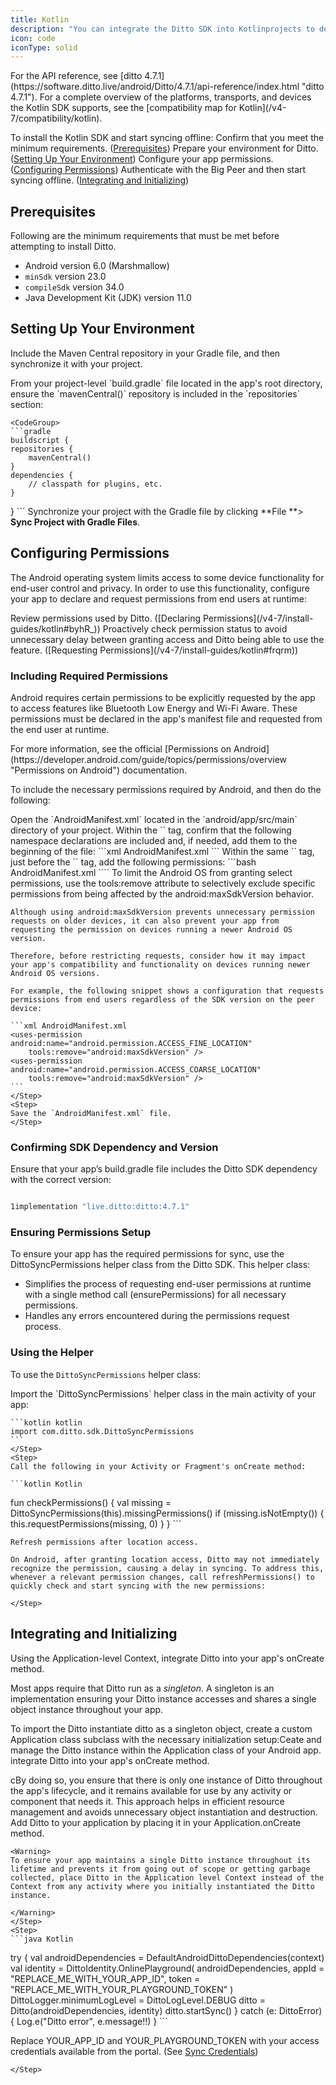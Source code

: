 ```yaml
---
title: Kotlin
description: "You can integrate the Ditto SDK into Kotlinprojects to develop native apps for the Android platform."
icon: code
iconType: solid
---
```


<Info>
For the API reference, see [ditto 4.7.1](https://software.ditto.live/android/Ditto/4.7.1/api-reference/index.html "ditto 4.7.1").

</Info>

<Info>
For a complete overview of the platforms, transports, and devices the Kotlin SDK supports, see the [compatibility map for Kotlin](/v4-7/compatibility/kotlin)﻿.
</Info>


To install the Kotlin SDK and start syncing offline:
<Steps>
    <Step>
        Confirm that you meet the minimum requirements. ([Prerequisites](/v4-7/kotlin-installing#a-QJt)﻿)
    </Step>
    <Step>
        Prepare your environment for Ditto. ([Setting Up Your Environment](/v4-7/kotlin-installing#VKZJ3)﻿)
    </Step>
    <Step>
        Configure your app permissions. ([Configuring Permissions](/v4-7/kotlin-installing#LsH7a)﻿)
    </Step>
    <Step>
        Authenticate with the Big Peer and then start syncing offline. ([Integrating and Initializing](/v4-7/kotlin-installing#XNaBO)﻿)
    </Step>
</Steps>


## Prerequisites

Following are the minimum requirements that must be met before attempting to install Ditto.

- Android version 6.0 (Marshmallow)
- `minSdk` version 23.0
- `compileSdk` version 34.0
- Java Development Kit (JDK) version 11.0

## Setting Up Your Environment

Include the Maven Central repository in your Gradle file, and then synchronize it with your project.

<Steps>
    <Step>
    From your project-level `build.gradle` file located in the app's root directory, ensure the `mavenCentral()` repository is included in the `repositories` section:

    <CodeGroup>
    ```gradle
    buildscript {
    repositories {
        mavenCentral()
    }
    dependencies {
        // classpath for plugins, etc.
    }
}
    ```
    </CodeGroup>
    </Step>
    <Step>
    Synchronize your project with the Gradle file by clicking **File **> **Sync Project with Gradle Files**.
    </Step>
</Steps>


## Configuring Permissions

The Android operating system limits access to some device functionality for end-user control and privacy. In order to use this functionality, configure your app to declare and request permissions from end users at runtime:

<Steps>
<Step>
Review permissions used by Ditto. ([Declaring Permissions](/v4-7/install-guides/kotlin#byhR_)﻿)
</Step>
<Step>
Proactively check permission status to avoid unnecessary delay between granting access and Ditto being able to use the feature. ([Requesting Permissions](/v4-7/install-guides/kotlin#frqrm)﻿)
</Step>
</Steps>

### Including Required Permissions
Android requires certain permissions to be explicitly requested by the app to access features like Bluetooth Low Energy and Wi-Fi Aware. These permissions must be declared in the app's manifest file and requested from the end user at runtime.

<Info>
For more information, see the official [Permissions on Android](https://developer.android.com/guide/topics/permissions/overview "Permissions on Android") documentation.
</Info>

To include the necessary permissions required by Android, and then do the following:

<Steps>
    <Step>
    Open the `AndroidManifest.xml` located in the `android/app/src/main` directory of your project.
    </Step>
    <Step>
    Within the `<manifest>` tag, confirm that the following namespace declarations are included and, if needed, add them to the beginning of the file:
    ```xml AndroidManifest.xml
    <manifest
    xmlns:tools="http://schemas.android.com/tools"
    xmlns:android="http://schemas.android.com/apk/res/android">
    ```
    </Step>
    <Step>
    Within the same `<manifest>` tag, just before the `<application>` tag, add the following permissions:
    ```bash AndroidManifest.xml
        <uses-permission android:name="android.permission.BLUETOOTH"
            android:maxSdkVersion="30" />
        <uses-permission android:name="android.permission.BLUETOOTH_ADMIN"
            android:maxSdkVersion="30" />
        <uses-permission android:name="android.permission.BLUETOOTH_ADVERTISE"
            tools:targetApi="s" />
        <uses-permission android:name="android.permission.BLUETOOTH_CONNECT"
            tools:targetApi="s" />
        <uses-permission android:name="android.permission.BLUETOOTH_SCAN"
            android:usesPermissionFlags="neverForLocation"
            tools:targetApi="s" />
        <uses-permission android:name="android.permission.ACCESS_FINE_LOCATION"
            android:maxSdkVersion="32" />
        <uses-permission android:name="android.permission.ACCESS_COARSE_LOCATION"
            android:maxSdkVersion="30" />
        <uses-permission android:name="android.permission.INTERNET" />
        <uses-permission android:name="android.permission.ACCESS_WIFI_STATE" />
        <uses-permission android:name="android.permission.ACCESS_NETWORK_STATE" />
        <uses-permission android:name="android.permission.CHANGE_NETWORK_STATE" />
        <uses-permission android:name="android.permission.CHANGE_WIFI_MULTICAST_STATE" />
        <uses-permission android:name="android.permission.CHANGE_WIFI_STATE" />
        <uses-permission android:name="android.permission.NEARBY_WIFI_DEVICES"
            android:usesPermissionFlags="neverForLocation"
            tools:targetApi="tiramisu" />
    ````
    </Step>
    <Step>
    To limit the Android OS from granting select permissions, use the tools:remove attribute to selectively exclude specific permissions from being affected by the android:maxSdkVersion behavior.

    Although using android:maxSdkVersion prevents unnecessary permission requests on older devices, it can also prevent your app from requesting the permission on devices running a newer Android OS version.

    Therefore, before restricting requests, consider how it may impact your app's compatibility and functionality on devices running newer Android OS versions.

    For example, the following snippet shows a configuration that requests permissions from end users regardless of the SDK version on the peer device:

    ```xml AndroidManifest.xml
    <uses-permission android:name="android.permission.ACCESS_FINE_LOCATION"
        tools:remove="android:maxSdkVersion" />
    <uses-permission android:name="android.permission.ACCESS_COARSE_LOCATION"
        tools:remove="android:maxSdkVersion" />
    ```
    </Step>
    <Step>
    Save the `AndroidManifest.xml` file.
    </Step>
</Steps>

### Confirming SDK Dependency and Version

Ensure that your app’s build.gradle file includes the Ditto SDK dependency with the correct version:

```bash bash

1implementation "live.ditto:ditto:4.7.1"
```
### Ensuring Permissions Setup

To ensure your app has the required permissions for sync, use the DittoSyncPermissions helper class from the Ditto SDK. This helper class:

- Simplifies the process of requesting end-user permissions at runtime with a single method call (ensurePermissions) for all necessary permissions.
- Handles any errors encountered during the permissions request process.

### Using the Helper

To use the `DittoSyncPermissions` helper class:

<Steps>
    <Step>
    Import the `DittoSyncPermissions` helper class in the main activity of your app:

    ```kotlin kotlin
    import com.ditto.sdk.DittoSyncPermissions
    ```
    </Step>
    <Step>
    Call the following in your Activity or Fragment's onCreate method:

    ```kotlin Kotlin
fun checkPermissions() {
    val missing = DittoSyncPermissions(this).missingPermissions()
    if (missing.isNotEmpty()) {
        this.requestPermissions(missing, 0)
    }
}
    ```
    </Step>
    <Step>

    Refresh permissions after location access.

    On Android, after granting location access, Ditto may not immediately recognize the permission, causing a delay in syncing. To address this, whenever a relevant permission changes, call refreshPermissions() to quickly check and start syncing with the new permissions:

    </Step>
</Steps>

## Integrating and Initializing

Using the Application-level Context, integrate Ditto into your app's onCreate method. 

Most apps require that Ditto run as a *singleton*. A singleton is an implementation ensuring your Ditto instance accesses and shares a single object instance throughout your app.

To import the Ditto instantiate ditto as a singleton object, create a custom Application class subclass with the necessary initialization setup:Ceate and manage the Ditto instance within the Application class of your Android app. integrate Ditto into your app's onCreate method. 

<Info>
cBy doing so, you ensure that there is only one instance of Ditto throughout the app's lifecycle, and it remains available for use by any activity or component that needs it. This approach helps in efficient resource management and avoids unnecessary object instantiation and destruction.
</Info>

<Steps>
    <Step>
    Add Ditto to your application by placing it in your Application.onCreate method.

    <Warning>
    To ensure your app maintains a single Ditto instance throughout its lifetime and prevents it from going out of scope or getting garbage collected, place Ditto in the Application level Context instead of the Context from any activity where you initially instantiated the Ditto instance.

    </Warning>
    </Step>
    <Step>
    ```java Kotlin
try {
    val androidDependencies = DefaultAndroidDittoDependencies(context)
    val identity = DittoIdentity.OnlinePlayground(
        androidDependencies,
        appId = "REPLACE_ME_WITH_YOUR_APP_ID",
        token = "REPLACE_ME_WITH_YOUR_PLAYGROUND_TOKEN"
    )
    DittoLogger.minimumLogLevel = DittoLogLevel.DEBUG
    ditto = Ditto(androidDependencies, identity)
    ditto.startSync()
} catch (e: DittoError) {
    Log.e("Ditto error", e.message!!)
}
    ```
    </Step>
    <Step>

Replace YOUR\_APP\_ID and YOUR\_PLAYGROUND\_TOKEN with your access credentials available from the portal. (See [Sync Credentials](/v4-7/#061yVO55q5YRBtWj5BSXC)﻿)

    </Step>

</Steps>




